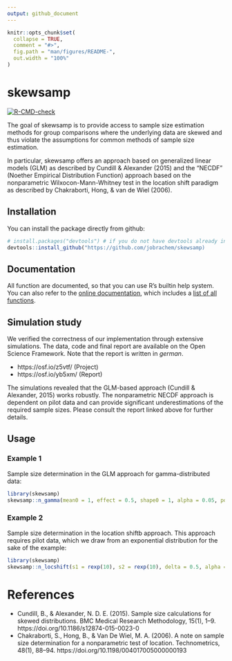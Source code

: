 ```yaml
---
output: github_document
---
```


<!-- README.md is generated from README.Rmd. Please edit that file -->

```r
knitr::opts_chunk$set(
  collapse = TRUE,
  comment = "#>",
  fig.path = "man/figures/README-",
  out.width = "100%"
)
```

# skewsamp

<!-- badges: start -->
[![R-CMD-check](https://github.com/jobrachem/skewsamp/workflows/R-CMD-check/badge.svg)](https://github.com/jobrachem/skewsamp/actions)
<!-- badges: end -->

The goal of skewsamp is to provide access to sample size estimation
methods for group comparisons where the underlying data are skewed and
thus violate the assumptions for common methods of sample size estimation. 

In particular, skewsamp offers an approach based on generalized linear
models (GLM) as described by Cundill & Alexander (2015) and the "NECDF" 
(Noether Empirical Distribution Function) approach
based on the nonparametric Wilxocon-Mann-Whitney test in the location 
shift paradigm as described by Chakraborti, Hong, & van de Wiel (2006).

## Installation

You can install the package directly from github:

``` r
# install.packages("devtools") # if you do not have devtools already installed, you need it for the installation
devtools::install_github("https://github.com/jobrachem/skewsamp)
```

## Documentation

All function are documented, so that you can use R's builtin help system. You can also refer to the [online documentation](https://jobrachem.github.io/skewsamp/), which includes a [list of all functions](https://jobrachem.github.io/skewsamp/reference/index.html).

## Simulation study

We verified the correctness of our implementation through extensive 
simulations. The data, code and final report are available on the
Open Science Framework. Note that the report is written in *german*. 

- https://osf.io/z5vtf/ (Project)
- https://osf.io/yb5xm/ (Report)

The simulations revealed that the GLM-based approach (Cundill & Alexander, 2015) 
works robustly. The nonparametric NECDF approach is dependent on pilot
data and can provide significant underestimations of the required sample
sizes. Please consult the report linked above for further details.

## Usage

### Example 1

Sample size determination in the GLM approach for gamma-distributed
data:

```r
library(skewsamp)
skewsamp::n_gamma(mean0 = 1, effect = 0.5, shape0 = 1, alpha = 0.05, power = 0.9)
```

### Example 2

Sample size determination in the location shiftb approach. This approach
requires pilot data, which we draw from an exponential distribution for
the sake of the example:

```r
library(skewsamp)
skewsamp::n_locshift(s1 = rexp(10), s2 = rexp(10), delta = 0.5, alpha = 0.05, power = 0.9)
```

# References

- Cundill, B., & Alexander, N. D. E. (2015). Sample size calculations for skewed distributions. BMC Medical Research Methodology, 15(1), 1–9. https://doi.org/10.1186/s12874-015-0023-0
- Chakraborti, S., Hong, B., & Van De Wiel, M. A. (2006). A note on sample size determination for a nonparametric test of location. Technometrics, 48(1), 88–94. https://doi.org/10.1198/004017005000000193
